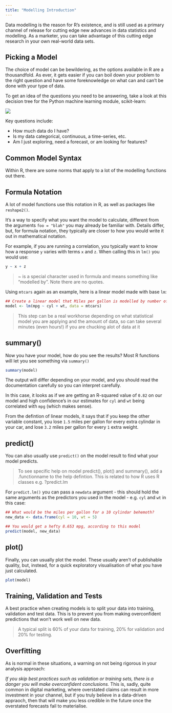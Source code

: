 ```yaml
---
title: "Modelling Introduction"
---
```


Data modelling is the reason for R's existence, and is still used as a primary channel of release for cutting edge new advances in data statistics and modelling.  As a marketer, you can take advantage of this cutting edge research in your own real-world data sets.

## Picking a Model

The choice of model can be bewildering, as the options available in R are a thousandfold.  As ever, it gets easier if you can boil down your problem to the right question and have some foreknowledge on what can and can't be done with your type of data.

To get an idea of the questions you need to be answering, take a look at this decision tree for the Python machine learning module, scikit-learn:

![](images/medium_ml_map.png)

Key questions include:

* How much data do I have?
* Is my data categorical, continuous, a time-series, etc.
* Am I just exploring, need a forecast, or am looking for features?

## Common Model Syntax

Within R, there are some norms that apply to a lot of the modelling functions out there.

## Formula Notation

A lot of model functions use this notation in R, as well as packages like `reshape2()`.

It's a way to specify what you want the model to calculate, different from the arguments `foo = "blah"` you may already be familiar with.  Details differ, but, for formula notation, they typically are closer to how you would write it out in mathematical notation.

For example, if you are running a correlation, you typically want to know how a response `y` varies with terms `x` and `z`.  When calling this in `lm()` you would use:

```r
y ~ x + z
```

> ~ is a special character used in formula and means something like "modelled by".  Note there are no quotes.

Using `mtcars` again as an example, here is a linear model made with base `lm`:

```r
## Create a linear model that Miles per gallon is modelled by number of cylinders and car weight
model <- lm(mpg ~ cyl + wt, data = mtcars)
```

> This step can be a real workhorse depending on what statistical model you are applying and the amount of data, so can take several minutes (even hours!) if you are chucking alot of data at it

## summary()

Now you have your model, how do you see the results?  Most R functions will let you see something via `summary()`

```r

summary(model)

```

The output will differ depending on your model, and you should read the documentation carefully so you can interpret carefully.

In this case, it looks as if we are getting an R-squared value of `0.82` on our model and high confidence's in our estimates for `cyl` and `wt` being correlated with `mpg` (which makes sense).

From the defintion of linear models, it says that if you keep the other variable constant, you lose `1.5` miles per gallon for every extra cylindar in your car, and lose `3.2` miles per gallon for every `1` extra weight.

## predict()

You can also usually use `predict()` on the model result to find what your model predicts.

> To see specific help on model predict(), plot() and summary(), add a .functionname to the help defintion.  This is related to how R uses R classes e.g. ?predict.lm

For `predict.lm()` you can pass a `newdata` argument - this should hold the same arguments as the predictors you used in the model - e.g. `cyl` and `wt` in this case:

```r

## What would be the miles per gallon for a 10 cylindar behemoth?
new_data <- data.frame(cyl = 10, wt = 5)

## You would get a hefty 8.653 mpg, according to this model
predict(model, new_data)

```

## plot()

Finally, you can usually plot the model. These usually aren't of publishable quality, but, instead, for a quick exploratory visualisation of what you have just calculated.

```r
plot(model)
```


## Training, Validation and Tests

A best practice when creating models is to split your data into training, validation and test data. This is to prevent you from making overconfident predictions that won't work well on new data.

> A typical split is 60% of your data for training, 20% for validation and 20% for testing.

## Overfitting

As is normal in these situations, a warning on not being rigorous in your analysis approach:

_If you skip best practices such as validation or training sets, there is a danger you will make overconfident conclusions._  This is, sadly, quite common in digital marketing, where overstated claims can result in more investment in your channel, but if you truly believe in a data-driven appraoch, then that will make you less credible in the future once the overstated forecasts fail to materialise.

